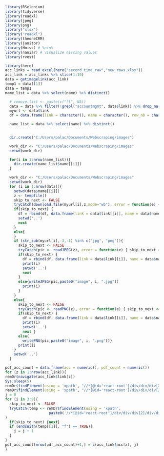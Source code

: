 ```{r library, warning=FALSE, message=FALSE}
library(RSelenium)
library(tidyverse)
library(readxl)
library(jpeg)
library(png)
library("xlsx")
library("readxl")
library(theoneCRM)
library(janitor)
library(Hmisc) # %nin%
library(naniar) # visualize missing values
library(rvest)
```


```{r images}
library(here)
acc_links = read_excel(here("second_time_raw","new_rows.xlsx"))
acc_link = acc_links %>% slice(1:10)
data = getimagelink(acc_link)
temp1 = data[[1]]
data = temp1
name_list = data %>% select(name) %>% distinct()
```


```{r create name folders}
  # remove.list <- paste(c("[]", NA))
  data = data %>% filter(!grepl("accountmgmt", data$link)) %>% drop_na(link)
  myurl <- data$link
  df = data.frame(link = character(), name = character(), row_nb = character())

  name_list = data %>% select(name) %>% distinct()
  

  dir.create("C:/Users/palac/Documents/Webscraping/images")

  work_dir <- "C:/Users/palac/Documents/Webscraping/images"
  setwd(work_dir)

  for(i in 1:nrow(name_list)){
    dir.create(name_list$name[[i]])
  }
```

```{r download}
  work_dir <- "C:/Users/palac/Documents/Webscraping/images"
  setwd(work_dir)
  for (i in 1:nrow(data)){
    setwd(data$name[[i]])
    z <- tempfile()
    skip_to_next <- FALSE
    tryCatch(download.file(myurl[i],z,mode="wb"), error = function(e) { skip_to_next <<- TRUE})
    if(skip_to_next) {
      df = rbind(df, data.frame(link = data$link[[i]], name = data$name[[i]], row_nb =paste0("Cannot download ",i)))
      setwd('..')
      next
    }
    else{
    }
    if (str_sub(myurl[i],-3,-1) %in% c("jpg", "peg")){
      skip_to_next <- FALSE
      tryCatch(pic <- readJPEG(z), error = function(e) { skip_to_next <<- TRUE})
      if(skip_to_next) {
        df = rbind(df, data.frame(link = data$link[[i]], name = data$name[[i]], row_nb = i))
        print(i)
        setwd('..')
        next
      }
      else{writeJPEG(pic,paste0("image", i, ".jpg"))
        print(i)
      }
    }
    else{
      skip_to_next <- FALSE
      tryCatch(pic <- readPNG(z), error = function(e) { skip_to_next <<- TRUE})
      if(skip_to_next) {
        df = rbind(df, data.frame(link = data$link[[i]], name = data$name[[i]], row_nb = i))
        print(i)
        setwd('..')
        next }
      else{
        writePNG(pic,paste0("image", i, ".png"))}
      print(i)
    }
    setwd('..')
  }
```

```{r pdf check}
pdf_acc_count = data.frame(acc = numeric(), pdf_count = numeric())
for (z in 1:nrow(acc_link)){
remDr$navigate(acc_link$link[z])
Sys.sleep(5)
remDr$findElement(using = 'xpath', "//*[@id='react-root']/div/div/div[2]/div/div[2]/div[2]/div[2]/div/div/ul/li[4]")$clickElement()
remDr$findElement(using = 'xpath', "//*[@id='react-root']/div/div/div[2]/div/div[2]/div[2]/div[2]/div/div/div/div[2]/ul/li[6]")$clickElement()
j = 0
for (i in 3:9){
  skip_to_next <- FALSE
  tryCatch(temp <- remDr$findElement(using = 'xpath',
                    paste0('//*[@id="react-root"]/div/div/div[2]/div/div[2]/div[2]/div[2]/div/div/div/div[2]/div[4]/div/div[', i, ']/div[2]/div/div/div/div/div/span[2]'))$getElementText(), error = function(e) { skip_to_next <<- TRUE}
)
  if(skip_to_next) {next}
  if (endsWith(temp[[1]], "f") == TRUE){
    j = j + 1
  }
}
pdf_acc_count[nrow(pdf_acc_count)+1,] = c(acc_link$acc[z], j)
}
```
